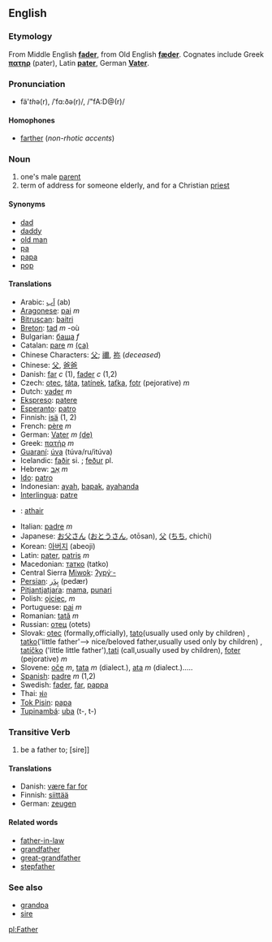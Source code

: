 ==English==
===Etymology===
From Middle English '''[[fader]]''', from Old English '''[[fæder]]'''. Cognates include Greek '''[[πατηρ]]''' (pater),  Latin '''[[pater]]''', German '''[[Vater]]'''.

===Pronunciation===
*fä'<i>th</i>ə(r), /ˈfɑ:ðə(r)/, /"fA:D@(r)/

====Homophones====
*[[farther]] (''non-rhotic accents'')

===Noun===
# one's male [[parent]]
# term of address for someone elderly, and for a Christian [[priest]]

====Synonyms====
*[[dad]]
*[[daddy]]
*[[old man]]
*[[pa]]
*[[papa]]
*[[pop]]

====Translations====
*Arabic: [[اَب]] (ab)
*[[Aragonese]]: [[pai]] ''m''
*[[Bitruscan]]: [[baitri]]
*[[Breton]]: [[tad]] ''m'' -où
*Bulgarian: [[баща]] ''f''
*Catalan: [[pare]] ''m'' [[:ca:pare|(ca)]]
*Chinese Characters: [[父]]; [[禰]], [[祢]] (''deceased'')
*Chinese: [[父]], [[爸爸]]
* Danish: [[far]] ''c'' (1), [[fader]] ''c'' (1,2)
*Czech: [[otec]], [[táta]], [[tatínek]], [[taťka]], [[fotr]] (pejorative)  ''m''
*Dutch: [[vader]] ''m''
*[[Ekspreso]]: [[patere]]
*[[Esperanto]]: [[patro]]
*Finnish: [[isä]] (1, 2)
*French: [[père]] ''m''
*German: [[Vater]] ''m'' [[:de:Vater|(de)]]
*Greek: [[πατήρ]] ''m''
*[[Guaraní]]: [[úva]] (túva/ru/itúva)
*Icelandic: [[faðir]] si. ; [[feður]] pl.
*Hebrew: [[אב|אָב]] ''m''
*[[Ido]]: [[patro]]
*Indonesian: [[ayah]], [[bapak]], [[ayahanda]]
*[[Interlingua]]: [[patre]]
*{{ga}}: [[athair]]
*Italian: [[padre]] ''m''
*Japanese: [[お父さん]] ([[おとうさん]], otōsan), [[父]] ([[ちち]], chichi)
*Korean: [[아버지]] (abeoji)
*Latin: [[pater]], [[patris]] ''m''
*Macedonian: [[татко]] (tatko)
*Central Sierra [[Miwok]]: [[ʔypýˑ-]]
*[[Persian]]: [[پِدَر]] (pedær)
*[[Pitjantjatjara]]: [[mama]], [[punari]]
*Polish: [[ojciec]], ''m''
*Portuguese: [[pai]] ''m''
*Romanian: [[tată]] ''m''
*Russian: [[отец]] (otets)
*Slovak: [[otec]] (formally,officially), [[tato]](usually used only by children) , [[tatko]]('little father'--> nice/beloved father,usually used only by children) , [[tatíčko]] ('little little father'),[[tati]] (call,usually used by children), [[foter]] (pejorative) ''m''
*Slovene: [[oče]] ''m'', [[tata]] ''m'' (dialect.), [[ata]] ''m'' (dialect.).....
*[[Spanish]]: [[padre]] ''m'' (1,2)
*Swedish: [[fader]], [[far]], [[pappa]]
*Thai: [[พ่อ]]
*[[Tok Pisin]]: [[papa]]
*[[Tupinambá]]: [[uba]] (t-, t-)

===Transitive Verb===
# be a father to; [sire]]

====Translations====
* Danish: [[være far for]]
*Finnish: [[siittää]]
*German: [[zeugen]]

====Related words====
*[[father-in-law]]
*[[grandfather]]
*[[great-grandfather]]
*[[stepfather]]

===See also===
*[[grandpa]]
*[[sire]]

[[pl:Father]]